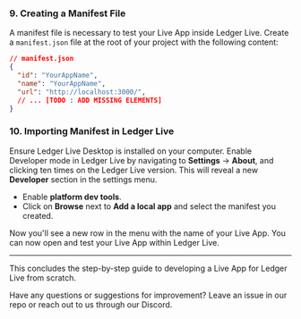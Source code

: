 
### 9. **Creating a Manifest File**

A manifest file is necessary to test your Live App inside Ledger Live. Create a `manifest.json` file at the root of your project with the following content:

```json
// manifest.json
{
  "id": "YourAppName",
  "name": "YourAppName",
  "url": "http://localhost:3000/",
  // ... [TODO : ADD MISSING ELEMENTS]
}
```

### 10. **Importing Manifest in Ledger Live**

Ensure Ledger Live Desktop is installed on your computer. Enable Developer mode in Ledger Live by navigating to **Settings** -> **About**, and clicking ten times on the Ledger Live version. This will reveal a new **Developer** section in the settings menu.

- Enable **platform dev tools**.
- Click on **Browse** next to **Add a local app** and select the manifest you created.

Now you'll see a new row in the menu with the name of your Live App. You can now open and test your Live App within Ledger Live.

---

This concludes the step-by-step guide to developing a Live App for Ledger Live from scratch. 

Have any questions or suggestions for improvement? Leave an issue in our repo or reach out to us through our Discord.